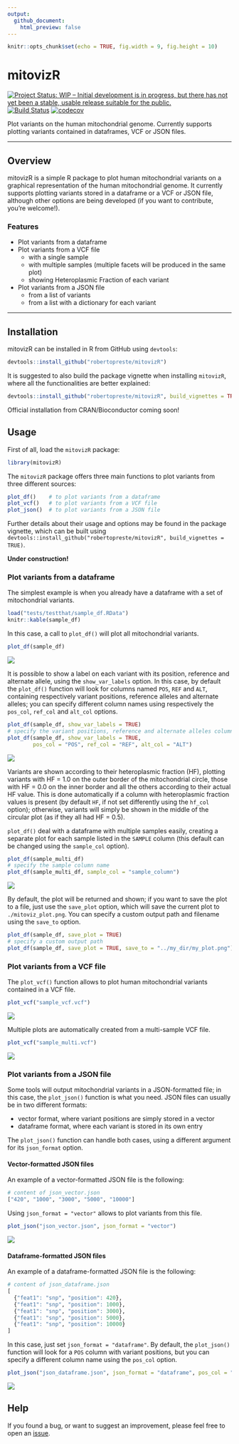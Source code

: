 ```yaml
---
output: 
  github_document: 
    html_preview: false
---
```


```r
knitr::opts_chunk$set(echo = TRUE, fig.width = 9, fig.height = 10)
```

# mitovizR  

[![Project Status: WIP – Initial development is in progress, but there has not yet been a stable, usable release suitable for the public.](https://www.repostatus.org/badges/latest/wip.svg)](https://www.repostatus.org/#wip) [![Build Status](https://travis-ci.com/robertopreste/mitovizR.svg?branch=master)](https://travis-ci.com/robertopreste/mitovizR) [![codecov](https://codecov.io/gh/robertopreste/mitovizR/branch/master/graph/badge.svg)](https://codecov.io/gh/robertopreste/mitovizR)

Plot variants on the human mitochondrial genome. Currently supports plotting variants contained in dataframes, VCF or JSON files.  

___  

## Overview  

mitovizR is a simple R package to plot human mitochondrial variants on a graphical representation of the human mitochondrial genome. It currently supports plotting variants stored in a dataframe or a VCF or JSON file, although other options are being developed (if you want to contribute, you're welcome!).  

### Features  

* Plot variants from a dataframe  
* Plot variants from a VCF file  
    - with a single sample  
    - with multiple samples (multiple facets will be produced in the same plot)  
    - showing Heteroplasmic Fraction of each variant  
* Plot variants from a JSON file  
    - from a list of variants  
    - from a list with a dictionary for each variant  

___  

## Installation  

mitovizR can be installed in R from GitHub using `devtools`:  

```r
devtools::install_github("robertopreste/mitovizR")
```

It is suggested to also build the package vignette when installing `mitovizR`, where all the functionalities are better explained:  

```r
devtools::install_github("robertopreste/mitovizR", build_vignettes = TRUE)
```


Official installation from CRAN/Bioconductor coming soon!  

## Usage  

First of all, load the `mitovizR` package:  

```r
library(mitovizR)
```

The `mitovizR` package offers three main functions to plot variants from three different sources:  

```r
plot_df()    # to plot variants from a dataframe 
plot_vcf()   # to plot variants from a VCF file 
plot_json()  # to plot variants from a JSON file 
```

Further details about their usage and options may be found in the package vignette, which can be built using `devtools::install_github("robertopreste/mitovizR", build_vignettes = TRUE)`.  

**Under construction!**  

### Plot variants from a dataframe  

The simplest example is when you already have a dataframe with a set of mitochondrial variants.  

```r
load("tests/testthat/sample_df.RData")
knitr::kable(sample_df)
```

In this case, a call to `plot_df()` will plot all mitochondrial variants.  

```r
plot_df(sample_df)
```

![](man/figures/mitoviz_plot_df.png)  

It is possible to show a label on each variant with its position, reference and alternate allele, using the `show_var_labels` option. In this case, by default the `plot_df()` function will look for columns named `POS`, `REF` and `ALT`, containing respectively variant positions, reference alleles and alternate alleles; you can specify different column names using respectively the `pos_col`, `ref_col` and `alt_col` options.  

```r
plot_df(sample_df, show_var_labels = TRUE)
# specify the variant positions, reference and alternate alleles column names
plot_df(sample_df, show_var_labels = TRUE, 
        pos_col = "POS", ref_col = "REF", alt_col = "ALT")
```

![](man/figures/mitoviz_plot_df_labels.png)  

Variants are shown according to their heteroplasmic fraction (HF), plotting variants with HF = 1.0 on the outer border of the mitochondrial circle, those with HF = 0.0 on the inner border and all the others according to their actual HF value. This is done automatically if a column with heteroplasmic fraction values is present (by default `HF`, if not set differently using the `hf_col` option); otherwise, variants will simply be shown in the middle of the circular plot (as if they all had HF = 0.5).  

`plot_df()` deal with a dataframe with multiple samples easily, creating a separate plot for each sample listed in the `SAMPLE` column (this default can be changed using the `sample_col` option).  

```r
plot_df(sample_multi_df)
# specify the sample column name 
plot_df(sample_multi_df, sample_col = "sample_column")
```

![](man/figures/mitoviz_plot_multi_df.png)  

By default, the plot will be returned and shown; if you want to save the plot to a file, just use the `save_plot` option, which will save the current plot to `./mitoviz_plot.png`. You can specify a custom output path and filename using the `save_to` option.  

```r
plot_df(sample_df, save_plot = TRUE)
# specify a custom output path
plot_df(sample_df, save_plot = TRUE, save_to = "../my_dir/my_plot.png")
```


### Plot variants from a VCF file  

The `plot_vcf()` function allows to plot human mitochondrial variants contained in a VCF file.  

```r
plot_vcf("sample_vcf.vcf")
```

![](man/figures/mitoviz_plot_vcf.png)  

Multiple plots are automatically created from a multi-sample VCF file.  

```r
plot_vcf("sample_multi.vcf")
```

![](man/figures/mitoviz_plot_multi_vcf.png)  


### Plot variants from a JSON file  

Some tools will output mitochondrial variants in a JSON-formatted file; in this case, the `plot_json()` function is what you need. JSON files can usually be in two different formats:  

- vector format, where variant positions are simply stored in a vector  
- dataframe format, where each variant is stored in its own entry  

The `plot_json()` function can handle both cases, using a different argument for its `json_format` option.  

#### Vector-formatted JSON files  

An example of a vector-formatted JSON file is the following:  

```r
# content of json_vector.json
["420", "1000", "3000", "5000", "10000"]
```

Using `json_format = "vector"` allows to plot variants from this file.  

```r
plot_json("json_vector.json", json_format = "vector")
```

![](man/figures/mitoviz_plot_json_vector.png)

#### Dataframe-formatted JSON files  

An example of a dataframe-formatted JSON file is the following:  

```r
# content of json_dataframe.json
[
  {"feat1": "snp", "position": 420},
  {"feat1": "snp", "position": 1000},
  {"feat1": "snp", "position": 3000},
  {"feat1": "snp", "position": 5000},
  {"feat1": "snp", "position": 10000}
]
```

In this case, just set `json_format = "dataframe"`. By default, the `plot_json()` function will look for a `POS` column with variant positions, but you can specify a different column name using the `pos_col` option.  

```r
plot_json("json_dataframe.json", json_format = "dataframe", pos_col = "position")
```

![](man/figures/mitoviz_plot_json_dataframe.png)


## Help  

If you found a bug, or want to suggest an improvement, please feel free to open an [issue](https://github.com/robertopreste/mitovizR/issues).  

